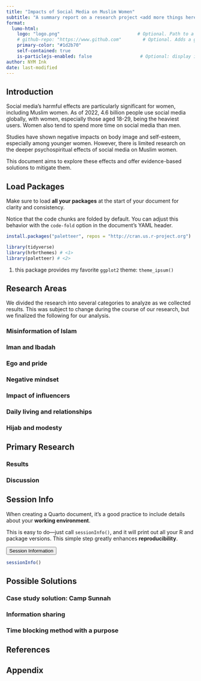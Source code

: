 ```yaml
---
title: "Impacts of Social Media on Muslim Women"
subtitle: "A summary report on a research project <add more things here>"
format:
  lumo-html: 
    logo: "logo.png"                             # Optional. Path to a logo displayed above the title
    # github-repo: "https://www.github.com"        # Optional. Adds a github corner at the top right
    primary-color: "#1d2b70"
    self-contained: true
    is-particlejs-enabled: false                  # Optional: display interactive particles in the document header
author: NYM Ink
date: last-modified
---
```


## Introduction

Social media's harmful effects are particularly significant for women, including Muslim women. As of 2022, 4.6 billion people use social media globally, with women, especially those aged 18-29, being the heaviest users. Women also tend to spend more time on social media than men. 

Studies have shown negative impacts on body image and self-esteem, especially among younger women. However, there is limited research on the deeper psychospiritual effects of social media on Muslim women. 

This document aims to explore these effects and offer evidence-based solutions to mitigate them.


## Load Packages

Make sure to load **all your packages** at the start of your document for clarity and consistency.

Notice that the code chunks are folded by default. You can adjust this behavior with the `code-fold` option in the document's YAML header.


```r
install.packages("paletteer", repos = "http://cran.us.r-project.org")

library(tidyverse) 
library(hrbrthemes) # <1>
library(paletteer) # <2>

```

1. this package provides my favorite `ggplot2` theme: `theme_ipsum()`

## Research Areas
We divided the research into several categories to analyze as we collected results. This was subject to change during the course of our research, but we finalized the following for our analysis.

### Misinformation of Islam

### Iman and Ibadah

### Ego and pride

### Negative mindset

### Impact of influencers

### Daily living and relationships

### Hijab and modesty

## Primary Research

### Results

### Discussion

## Session Info

When creating a Quarto document, it's a good practice to include details about your **working environment**. 

This is easy to do—just call `sessionInfo()`, and it will print out all your R and package versions. This simple step greatly enhances **reproducibility**.


<button type="button" data-bs-toggle="collapse" data-bs-target="#collapseOne" >Session Information</button><div id="collapseOne" class="accordion-collapse collapse"><div>


```r
sessionInfo()
```

</div></div>

## Possible Solutions

### Case study solution: Camp Sunnah

### Information sharing

### Time blocking method with a purpose

## References

## Appendix
